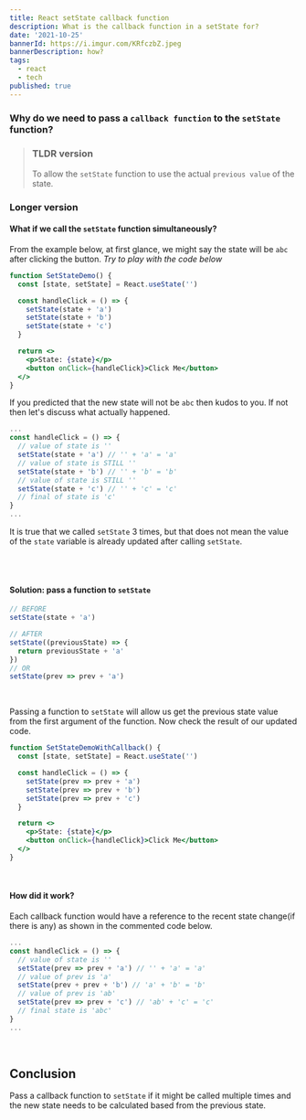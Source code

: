 ```yaml
---
title: React setState callback function
description: What is the callback function in a setState for?
date: '2021-10-25'
bannerId: https://i.imgur.com/KRfczbZ.jpeg
bannerDescription: how?
tags:
  - react
  - tech
published: true 
---
```


### Why do we need to pass a `callback function` to the `setState` function?

> ### TLDR version
> To allow the `setState` function to use the actual `previous value` of the state.

### Longer version

#### What if we call the `setState` function simultaneously?

From the example below, at first glance, we might say the state will be `abc` after clicking the button.
_Try to play with the code below_

```jsx live
function SetStateDemo() {
  const [state, setState] = React.useState('')

  const handleClick = () => {
    setState(state + 'a')
    setState(state + 'b')
    setState(state + 'c')
  }

  return <>
    <p>State: {state}</p>
    <button onClick={handleClick}>Click Me</button>
  </>
}
```

If you predicted that the new state will not be `abc` then kudos to you.
If not then let's discuss what actually happened.

```jsx
...
const handleClick = () => {
  // value of state is ''
  setState(state + 'a') // '' + 'a' = 'a'
  // value of state is STILL ''
  setState(state + 'b') // '' + 'b' = 'b'
  // value of state is STILL ''
  setState(state + 'c') // '' + 'c' = 'c'
  // final of state is 'c'
}
...
```

It is true that we called `setState` 3 times,
but that does not mean the value of the `state`
variable is already updated after calling `setState`.

<br />
<br />

#### Solution: pass a function to `setState`

```jsx
// BEFORE
setState(state + 'a')

// AFTER
setState((previousState) => {
  return previousState + 'a'
})
// OR
setState(prev => prev + 'a')
```

<br />

Passing a function to `setState` will allow us get the previous state value
from the first argument of the function. Now check the result of our updated code.


```jsx live
function SetStateDemoWithCallback() {
  const [state, setState] = React.useState('')

  const handleClick = () => {
    setState(prev => prev + 'a')
    setState(prev => prev + 'b')
    setState(prev => prev + 'c')
  }

  return <>
    <p>State: {state}</p>
    <button onClick={handleClick}>Click Me</button>
  </>
}
```

<br />

#### How did it work?

Each callback function would have a reference to the recent state change(if there is any)
as shown in the commented code below.

```jsx
...
const handleClick = () => {
  // value of state is ''
  setState(prev => prev + 'a') // '' + 'a' = 'a'
  // value of prev is 'a'
  setState(prev + prev + 'b') // 'a' + 'b' = 'b'
  // value of prev is 'ab'
  setState(prev => prev + 'c') // 'ab' + 'c' = 'c'
  // final state is 'abc'
}
...
```

<br />

## Conclusion
Pass a callback function to `setState` if it might be called multiple times
and the new state needs to be calculated based from the previous state.

